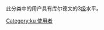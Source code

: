{{Empty category}}
此分类中的用户具有库尔德文的3[[Wikipedia:巴別#開始使用巴別語言模板|级]]水平。
[[Category:ku_使用者|Category:ku 使用者]]